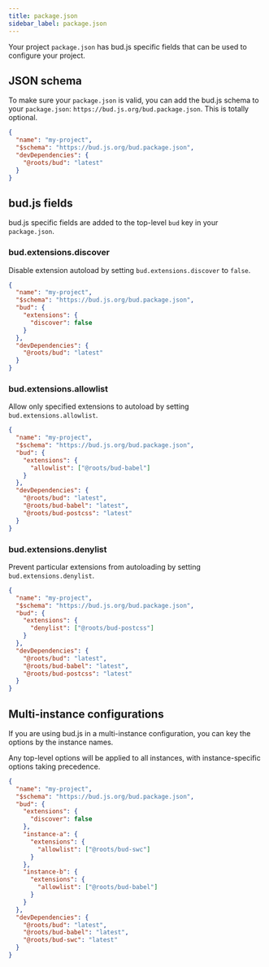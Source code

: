 ```yaml
---
title: package.json
sidebar_label: package.json
---
```


Your project `package.json` has bud.js specific fields that can be used to configure your project.

## JSON schema

To make sure your `package.json` is valid, you can add the bud.js schema to your `package.json`: `https://bud.js.org/bud.package.json`. This is totally optional.

```json title=package.json
{
  "name": "my-project",
  "$schema": "https://bud.js.org/bud.package.json",
  "devDependencies": {
    "@roots/bud": "latest"
  }
}
```

## bud.js fields

bud.js specific fields are added to the top-level `bud` key in your `package.json`.

### bud.extensions.discover

Disable extension autoload by setting `bud.extensions.discover` to `false`.

```json title=package.json
{
  "name": "my-project",
  "$schema": "https://bud.js.org/bud.package.json",
  "bud": {
    "extensions": {
      "discover": false
    }
  },
  "devDependencies": {
    "@roots/bud": "latest"
  }
}
```

### bud.extensions.allowlist

Allow only specified extensions to autoload by setting `bud.extensions.allowlist`.

```json title=package.json
{
  "name": "my-project",
  "$schema": "https://bud.js.org/bud.package.json",
  "bud": {
    "extensions": {
      "allowlist": ["@roots/bud-babel"]
    }
  },
  "devDependencies": {
    "@roots/bud": "latest",
    "@roots/bud-babel": "latest",
    "@roots/bud-postcss": "latest"
  }
}
```

### bud.extensions.denylist

Prevent particular extensions from autoloading by setting `bud.extensions.denylist`.

```json title=package.json
{
  "name": "my-project",
  "$schema": "https://bud.js.org/bud.package.json",
  "bud": {
    "extensions": {
      "denylist": ["@roots/bud-postcss"]
    }
  },
  "devDependencies": {
    "@roots/bud": "latest",
    "@roots/bud-babel": "latest",
    "@roots/bud-postcss": "latest"
  }
}
```

## Multi-instance configurations

If you are using bud.js in a multi-instance configuration, you can key the options by the instance names.

Any top-level options will be applied to all instances, with instance-specific options taking precedence.

```json title=package.json
{
  "name": "my-project",
  "$schema": "https://bud.js.org/bud.package.json",
  "bud": {
    "extensions": {
      "discover": false
    },
    "instance-a": {
      "extensions": {
        "allowlist": ["@roots/bud-swc"]
      }
    },
    "instance-b": {
      "extensions": {
        "allowlist": ["@roots/bud-babel"]
      }
    }
  },
  "devDependencies": {
    "@roots/bud": "latest",
    "@roots/bud-babel": "latest",
    "@roots/bud-swc": "latest"
  }
}
```
